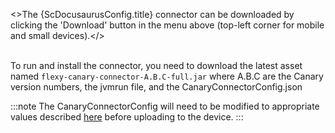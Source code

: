 
<>The {ScDocusaurusConfig.title} connector can be downloaded by clicking the 'Download' button in the menu above (top-left
corner for mobile and small devices).</><br/><br/>

To run and install the connector, you need to download the latest asset named `flexy-canary-connector-A.B.C-full.jar` where A.B.C
are the Canary version numbers, the jvmrun file, and the CanaryConnectorConfig.json

:::note
The CanaryConnectorConfig will need to be modified to appropriate values described [here](setup/usage-configuration)
before uploading to the device.
:::